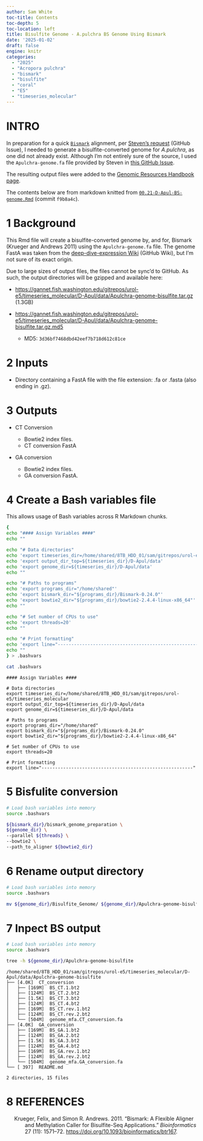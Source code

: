 ```yaml
---
author: Sam White
toc-title: Contents
toc-depth: 5
toc-location: left
title: Bisulfite Genome - A.pulchra BS Genome Using Bismark
date: '2025-01-02'
draft: false
engine: knitr
categories: 
  - "2025"
  - "Acropora pulchra"
  - "bismark"
  - "bisulfite"
  - "coral"
  - "E5"
  - "timeseries_molecular"
---
```

# INTRO

In preparation for a quick [`Bismark`](https://github.com/FelixKrueger/Bismark) alignment, per [Steven's request](https://github.com/RobertsLab/resources/issues/2063) (GitHub Issue), I needed to generate a bisulfite-converted genome for _A.pulchra_, as one did not already exist. Although I'm not entirely sure of the source, I used the `Apulchra-genome.fa` file provided by Steven in [this GitHub Issue](https://github.com/urol-e5/timeseries_molecular/issues/1#issue-2564344644).

The resulting output files were added to the [Genomic Resources Handbook page](https://robertslab.github.io/resources/Genomic-Resources/).

::: {.callout-note}
The contents below are from markdown knitted from [`00.21-D-Apul-BS-genome.Rmd`](https://github.com/urol-e5/timeseries_molecular/blob/f9b8a4c242b9d868d021ea777d53e5c097998d48/D-Apul/code/00.21-D-Apul-BS-genome.Rmd) (commit `f9b8a4c`).
:::


# 1 Background

This Rmd file will create a bisulfite-converted genome by, and for,
Bismark (Krueger and Andrews 2011) using the `Apulchra-genome.fa` file.
The genome FastA was taken from the [deep-dive-expression
Wiki](https://github.com/urol-e5/deep-dive-expression/wiki/00-Genomic-Resources#acropora-pulchra)
(GitHub Wiki), but I’m not sure of its exact origin.

Due to large sizes of output files, the files cannot be sync’d to
GitHub. As such, the output directories will be gzipped and available
here:

- <https://gannet.fish.washington.edu/gitrepos/urol-e5/timeseries_molecular/D-Apul/data/Apulchra-genome-bisulfite.tar.gz>
  (1.3GB)

- <https://gannet.fish.washington.edu/gitrepos/urol-e5/timeseries_molecular/D-Apul/data/Apulchra-genome-bisulfite.tar.gz.md5>

  - MD5: `3d36bf7468dbd42eef7b718d612c81ce`

# 2 Inputs

- Directory containing a FastA file with the file extension: .fa or
  .fasta (also ending in .gz).

# 3 Outputs

- CT Conversion

  - Bowtie2 index files.
  - CT conversion FastA

- GA conversion

  - Bowtie2 index files.
  - GA conversion FastA.

# 4 Create a Bash variables file

This allows usage of Bash variables across R Markdown chunks.

``` bash
{
echo "#### Assign Variables ####"
echo ""

echo "# Data directories"
echo 'export timeseries_dir=/home/shared/8TB_HDD_01/sam/gitrepos/urol-e5/timeseries_molecular'
echo 'export output_dir_top=${timeseries_dir}/D-Apul/data'
echo 'export genome_dir=${timeseries_dir}/D-Apul/data'
echo ""

echo "# Paths to programs"
echo 'export programs_dir="/home/shared"'
echo 'export bismark_dir="${programs_dir}/Bismark-0.24.0"'
echo 'export bowtie2_dir="${programs_dir}/bowtie2-2.4.4-linux-x86_64"'
echo ""

echo "# Set number of CPUs to use"
echo 'export threads=20'
echo ""

echo "# Print formatting"
echo 'export line="--------------------------------------------------------"'
echo ""
} > .bashvars

cat .bashvars
```

    #### Assign Variables ####

    # Data directories
    export timeseries_dir=/home/shared/8TB_HDD_01/sam/gitrepos/urol-e5/timeseries_molecular
    export output_dir_top=${timeseries_dir}/D-Apul/data
    export genome_dir=${timeseries_dir}/D-Apul/data

    # Paths to programs
    export programs_dir="/home/shared"
    export bismark_dir="${programs_dir}/Bismark-0.24.0"
    export bowtie2_dir="${programs_dir}/bowtie2-2.4.4-linux-x86_64"

    # Set number of CPUs to use
    export threads=20

    # Print formatting
    export line="--------------------------------------------------------"

# 5 Bisfulite conversion

``` bash
# Load bash variables into memory
source .bashvars

${bismark_dir}/bismark_genome_preparation \
${genome_dir} \
--parallel ${threads} \
--bowtie2 \
--path_to_aligner ${bowtie2_dir}
```

# 6 Rename output directory

``` bash
# Load bash variables into memory
source .bashvars

mv ${genome_dir}/Bisulfite_Genome/ ${genome_dir}/Apulchra-genome-bisulfite
```

# 7 Inpect BS output

``` bash
# Load bash variables into memory
source .bashvars

tree -h ${genome_dir}/Apulchra-genome-bisulfite
```

    /home/shared/8TB_HDD_01/sam/gitrepos/urol-e5/timeseries_molecular/D-Apul/data/Apulchra-genome-bisulfite
    ├── [4.0K]  CT_conversion
    │   ├── [169M]  BS_CT.1.bt2
    │   ├── [124M]  BS_CT.2.bt2
    │   ├── [1.5K]  BS_CT.3.bt2
    │   ├── [124M]  BS_CT.4.bt2
    │   ├── [169M]  BS_CT.rev.1.bt2
    │   ├── [124M]  BS_CT.rev.2.bt2
    │   └── [504M]  genome_mfa.CT_conversion.fa
    ├── [4.0K]  GA_conversion
    │   ├── [169M]  BS_GA.1.bt2
    │   ├── [124M]  BS_GA.2.bt2
    │   ├── [1.5K]  BS_GA.3.bt2
    │   ├── [124M]  BS_GA.4.bt2
    │   ├── [169M]  BS_GA.rev.1.bt2
    │   ├── [124M]  BS_GA.rev.2.bt2
    │   └── [504M]  genome_mfa.GA_conversion.fa
    └── [ 397]  README.md

    2 directories, 15 files

# 8 REFERENCES

<div id="refs" class="references csl-bib-body hanging-indent">

<div id="ref-krueger2011" class="csl-entry">

Krueger, Felix, and Simon R. Andrews. 2011. “Bismark: A Flexible Aligner
and Methylation Caller for Bisulfite-Seq Applications.” *Bioinformatics*
27 (11): 1571–72. <https://doi.org/10.1093/bioinformatics/btr167>.

</div>

</div>